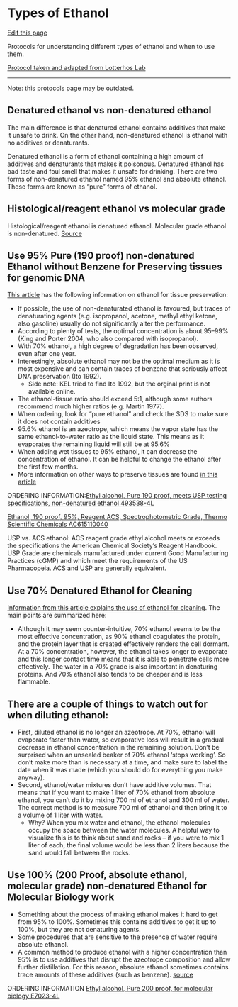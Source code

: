 # Types of Ethanol

[Edit this page](https://github.com/remygatins/GatinsLabProtocols/edit/main/lab_molec_etoh.qmd)

Protocols for understanding different types of ethanol and when to use them.

[Protocol taken and adapted from Lotterhos Lab](https://drk-lo.github.io/lotterhoslabprotocols/molecprot_etoh.html)

------------------------------------------------------------------------

Note: this protocols page may be outdated.

## Denatured ethanol vs non-denatured ethanol
The main difference is that denatured ethanol contains additives that make it unsafe to drink. On the other hand, non-denatured ethanol is ethanol with no additives or denaturants.

Denatured ethanol is a form of ethanol containing a high amount of additives and denaturants that makes it poisonous. Denatured ethanol has bad taste and foul smell that makes it unsafe for drinking. There are two forms of non-denatured ethanol named 95% ethanol and absolute ethanol. These forms are known as “pure” forms of ethanol.

## Histological/reagent ethanol vs molecular grade 
Histological/reagent ethanol is denatured ethanol. Molecular grade ethanol is non-denatured. [Source](https://www.differencebetween.com/difference-between-denatured-and-vs-undenatured-ethanol/#Undenatured%20Ethanol)


## Use 95% Pure (190 proof) non-denatured Ethanol without Benzene for Preserving tissues for genomic DNA

[This article](https://link.springer.com/article/10.1007/s13127-010-0012-4) has the following information on ethanol for tissue preservation:

*  If possible, the use of non-denaturated ethanol is favoured, but traces of denaturating agents (e.g. isopropanol, acetone, methyl ethyl ketone, also gasoline) usually do not significantly alter the performance. 
*  According to plenty of tests, the optimal concentration is about 95–99% (King and Porter 2004, who also compared with isopropanol). 
*  With 70% ethanol, a high degree of degradation has been observed, even after one year. 
*  Interestingly, absolute ethanol may not be the optimal medium as it is most expensive and can contain traces of benzene that seriously affect DNA preservation (Ito 1992). 
    *  Side note: KEL tried to find Ito 1992, but the orginal print is not available online.
* The ethanol-tissue ratio should exceed 5:1, although some authors recommend much higher ratios (e.g. Martin 1977). 
* When ordering, look for "pure ethanol" and check the SDS to make sure it does not contain additives
* 95.6% ethanol is an azeotrope, which means the vapor state has the same ethanol-to-water ratio as the liquid state. This means as it evaporates the remaining liquid will still be at 95.6%
* When adding wet tissues to 95% ethanol, it can decrease the concentration of ethanol. It can be helpful to change the ethanol after the first few months.
* More information on other ways to preserve tissues are found [in this article](https://spnhc.biowikifarm.net/wiki/Tissue_Sample_Collection)

ORDERING INFORMATION:[Ethyl alcohol, Pure 190 proof, meets USP testing specifications, non-denatured ethanol 493538-4L](https://www.sigmaaldrich.com/US/en/product/sial/493538) 

[Ethanol, 190 proof, 95%, Reagent ACS, Spectrophotometric Grade, Thermo Scientific Chemicals AC615110040](https://punchout.fishersci.com/shop/products/ethanol-190-proof-95-reagent-acs-spectrophotometric-grade-thermo-scientific/AC615110040)

USP vs. ACS ethanol: ACS reagent grade ethyl alcohol meets or exceeds the specifications the American Chemical Society's Reagent Handbook. USP Grade are chemicals manufactured under current Good Manufacturing Practices (cGMP) and which meet the requirements of the US Pharmacopeia. ACS and USP are generally equivalent.

## Use 70% Denatured Ethanol for Cleaning

[Information from this article explains the use of ethanol for cleaning](https://bitesizebio.com/13518/which-type-of-ethanol-should-i-use/). The main points are summarized here:

* Although it may seem counter-intuitive, 70% ethanol seems to be the most effective concentration, as 90% ethanol coagulates the protein, and the protein layer that is created effectively renders the cell dormant. At a 70% concentration, however, the ethanol takes longer to evaporate and this longer contact time means that it is able to penetrate cells more effectively. The water in a 70% grade is also important in denaturing proteins. And 70% ethanol also tends to be cheaper and is less flammable.

## There are a couple of things to watch out for when diluting ethanol:
  * First, diluted ethanol is no longer an azeotrope. At 70%, ethanol will evaporate faster than water, so evaporative loss will result in a gradual decrease in ethanol concentration in the remaining solution. Don’t be surprised when an unsealed beaker of 70% ethanol ‘stops working’. So don't make more than is necessary at a time, and make sure to label the date when it was made (which you should do for everything you make anyway).
  * Second, ethanol/water mixtures don’t have additive volumes. That means that if you want to make 1 liter of 70% ethanol from absolute ethanol, you can’t do it by mixing 700 ml of ethanol and 300 ml of water. The correct method is to measure 700 ml of ethanol and then bring it to a volume of 1 liter with water.
      * Why? When you mix water and ethanol, the ethanol molecules occupy the space between the water molecules. A helpful way to visualize this is to think about sand and rocks – if you were to mix 1 liter of each, the final volume would be less than 2 liters because the sand would fall between the rocks.  


## Use 100% (200 Proof, absolute ethanol, molecular grade) non-denatured Ethanol for Molecular Biology work
* Something about the process of making ethanol makes it hard to get from 95% to 100%. Sometimes this contains additives to get it up to 100%, but they are not denaturing agents. 
* Some procedures that are sensitive to the presence of water require absolute ethanol. 
* A common method to produce ethanol with a higher concentration than 95% is to use additives that disrupt the azeotrope composition and allow further distillation. For this reason, absolute ethanol sometimes contains trace amounts of these additives (such as benzene). [source](https://bitesizebio.com/13518/which-type-of-ethanol-should-i-use/)

ORDERING INFORMATION  [Ethyl alcohol, Pure 200 proof, for molecular biology E7023-4L](https://www.sigmaaldrich.com/US/en/product/sigald/e7023)
